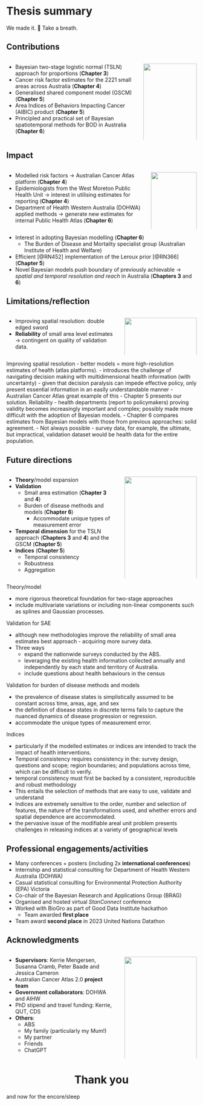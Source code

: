 <!-- ----------------------------------------------------------------- -->
# Thesis summary {background-color="#fff0a2"}

<div class="small-text">We made <span class="blB">it</span>. 🎉 Take a breath. </div>

<!-- ----------------------------------------------------------------- -->
## Contributions {.smaller}

::::: {.columns}

:::: {.column width="68%"}
::: {.incremental}
- Bayesian two-stage logistic normal (TSLN) approach for proportions <span class="small-text">(**Chapter 3**)</span>
- Cancer risk factor estimates for the 2221 small areas across Australia <span class="small-text">(**Chapter 4**)</span>
- Generalised shared component model (GSCM) <span class="small-text">(**Chapter 5**)</span>
- Area Indices of Behaviors Impacting Cancer (AIBIC) product <span class="small-text">(**Chapter 5**)</span>
- Principled and practical set of Bayesian spatiotemporal methods for BOD in Australia <span class="small-text">(**Chapter 6**)</span>
:::
::::

:::: {.column width="28%"}
![](imgs/contributions.webp){width=100% .soft-edges}

::::

:::::

<!-- ----------------------------------------------------------------- -->
## Impact {.smaller}

::::: {.columns}

:::: {.column width="72%"}
::: {.incremental}
- Modelled risk factors $\to$ <span class="blB">Australian Cancer Atlas</span> platform <span class="small-text">(**Chapter 4**)</span>
- Epidemiologists from the <span class="blB">West Moreton Public Health Unit</span> $\to$ interest in utilising estimates for reporting <span class="small-text">(**Chapter 4**)</span>
- <span class="blB">Department of Health Western Australia (DOHWA)</span> applied methods $\to$ generate new estimates for internal Public Health Atlas <span class="small-text">(**Chapter 6**)</span>
:::
::::

:::: {.column width="24%"}
![](imgs/impact.webp){width=100% .soft-edges}

::::

:::::

:::: {.fragment}
::: {.incremental}
- Interest in adopting Bayesian modelling <span class="small-text">(**Chapter 6**)</span>
	- The Burden of Disease and Mortality specialist group (<span class="blB">Australian Institute of Health and Welfare</span>)
- Efficient \texttt{stan} [@RN452] implementation of the <span class="blB">Leroux prior</span> [@RN366] <span class="small-text">(**Chapter 5**)</span>
- Novel Bayesian models <span class="blB">push boundary</span> of previously achievable $\to$ *spatial and temporal resolution and reach* in Australia <span class="small-text">(**Chapters 3** and **6**)</span>
:::
::::

<!-- ----------------------------------------------------------------- -->
## Limitations/reflection {.smaller}

::::: {.columns}

:::: {.column width="58%"}
::: {.incremental}
 - <span class="blB">Improving</span> spatial resolution: <span class="blR">double edged sword</span>
 - **Reliability** of small area level estimates $\to$ <span class="blR">contingent</span> on quality of validation data.
:::
::::

:::: {.column width="38%"}
![](imgs/limitations.webp){width=100% .soft-edges}

::::

:::::

::: {.notes}
Improving spatial resolution
 - better models $=$ more high-resolution estimates of health (atlas platforms).
 - introduces the challenge of navigating decision making with multidimensional health information (with uncertainty)
 - given that decision paralysis can impede effective policy, only present essential information in an easily understandable manner
 - Australian Cancer Atlas great example of this
 - Chapter 5 presents our solution. 
Reliability
- health departments (report to policymakers) proving validity becomes increasingly important and complex; possibly made more difficult with the adoption of Bayesian models. 
- Chapter 6 compares estimates from Bayesian models with those from previous approaches: solid agreement. 
- Not always possible
- survey data, for example, the ultimate, but impractical, validation dataset would be health data for the entire population.  
:::

<!-- ----------------------------------------------------------------- -->
## Future directions {.smaller}

::::: {.columns}

:::: {.column width="58%"}
::: {.incremental}
 - **Theory**/model expansion
 - **Validation**
	- Small area estimation <span class="small-text">(**Chapter 3** and **4**)</span>
	- Burden of disease methods and models <span class="small-text">(**Chapter 6**)</span>
		- Accommodate unique types of measurement error
 - **Temporal dimension** for the TSLN approach <span class="small-text">(**Chapters 3** and **4**)</span> and the GSCM <span class="small-text">(**Chapter 5**)</span>
 - **Indices** <span class="small-text">(**Chapter 5**)</span>
	- Temporal consistency
	- Robustness
	- Aggregation
:::
::::

:::: {.column width="38%"}
![](imgs/future_directions.webp){width=100% .soft-edges}

::::

:::::

::: {.notes}
Theory/model

 - more rigorous theoretical foundation for two-stage approaches
 - include multivariate variations or including non-linear components such as splines and Gaussian processes. 
 
Validation for SAE

 - although new methodologies improve the reliability of small area estimates best approach - acquiring more survey data.
 - Three ways
	- expand the nationwide surveys conducted by the ABS. 
	- leveraging the existing health information collected annually and independently by each state and territory of Australia.
	- include questions about health behaviours in the census
	
Validation for burden of disease methods and models

 - the prevalence of disease states is simplistically assumed to be constant across time, areas, age, and sex
 - the definition of disease states in discrete terms fails to capture the nuanced dynamics of disease progression or regression.
 - accommodate the unique types of measurement error.
 
Indices

 - particularly if the modelled estimates or indices are intended to track the impact of health interventions. 
 - Temporal consistency requires consistency in the: survey design, questions and scope; region boundaries; and populations across time, which can be difficult to verify. 
 - temporal consistency must first be backed by a consistent, reproducible and robust methodology
 - This entails the selection of methods that are easy to use, validate and understand
 - Indices are extremely sensitive to the order, number and selection of features, the nature of the transformations used, and whether errors and spatial dependence are accommodated. 
 - the pervasive issue of the modifiable areal unit problem presents challenges in releasing indices at a variety of geographical levels 
:::

<!-- ----------------------------------------------------------------- -->
## Professional engagements/activities {.smaller}

::: {.incremental}
 - Many conferences $+$ posters (including 2x **international conferences**)
 - Internship and statistical consulting for <span class="blB">Department of Health Western Australia (DOHWA)</span>
 - Casual statistical consulting for <span class="blB">Environmental Protection Authority (EPA) Victoria</span>
 - Co-chair of the <span class="blB">Bayesian Research and Applications Group (BRAG)</span>
 - Organised and hosted virtual <span class="blB">*StanConnect* conference</span>
 - Worked with BioGro as part of <span class="blB">Good Data Institute</span> hackathon
	- Team awarded **first place**
 - Team award **second place** in <span class="blB">2023 United Nations Datathon</span>
:::
 
<!-- ----------------------------------------------------------------- -->
## Acknowledgments {.smaller}

::::: {.columns}

:::: {.column width="58%"}
- **Supervisors**: Kerrie Mengersen, Susanna Cramb, Peter Baade and Jessica Cameron
- Australian Cancer Atlas 2.0 **project team**
- **Government collaborators**: DOHWA and AIHW
- PhD stipend and travel funding: Kerrie, QUT, CDS
- **Others**:
	- ABS
	- My family (particularly my <span class="blB">Mum!</span>)
	- My partner
	- Friends
	- ChatGPT
::::

:::: {.column width="38%"}
![](imgs/ack.webp){width=100% .soft-edges}

::::

:::::

<!-- ----------------------------------------------------------------- -->
# Thank you {background-color="#fff0a2" style="text-align: center;"}

and now for the encore/sleep